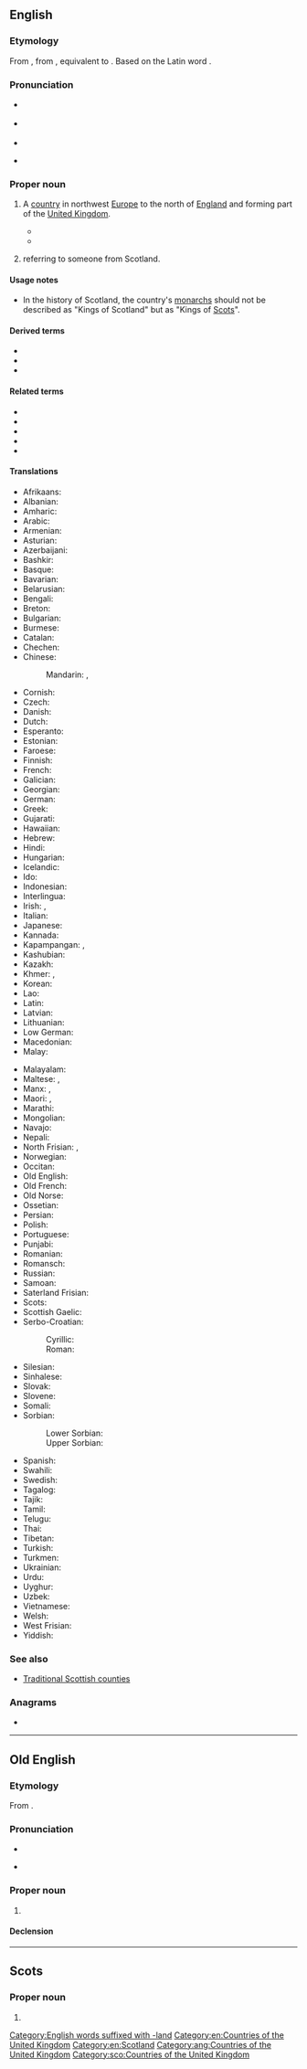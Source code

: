 ==English==
{{wikipedia}}

===Etymology===
From {{etyl|enm|en}}, from {{etyl|ang|en}} {{m|ang|Scotland||Ireland", later also "Scotland|lit=land of the Scots}}, equivalent to {{compound|Scot|land|lang=en|nocat=1}}. Based on the Latin word {{m|la|Scōtus||Gael}}.

===Pronunciation===
* {{a|UK}} {{IPA|/ˈskɒt.lənd/|lang=en}}
* {{a|US}} {{IPA|/ˈskɑt.lənd/|lang=en}}
* {{audio|en-us-Scotland.ogg|Audio (US)|lang=en}}
* {{a|Scotland|North England}} {{IPA|/ˈskɔʔ.lənd/|lang=en}}

===Proper noun===
{{en-proper noun}}

# {{senseid|en|Q22}}A [[country]] in northwest [[Europe]] to the north of [[England]] and forming part of the [[United Kingdom]].
#* {{RQ:LstWkTnt|1|17|episode=Scottish Independence|network=HBO||Our main story this week is '''Scotland'''. Americans know it as the birthplace of Shrek, and, and that accent you think you can do but actually can’t.}}
#* {{RQ:LstWkTnt|1|17|episode=Scottish Independence|network=HBO||That’s right. Not even English flag poles can suddenly start treating '''Scotland''' with the respect it deserves. “Get this rag off me! Get it off! I can’t! Get this blue mess off me!”}}
# {{surname|habitational||lang=en|dot=}} referring to someone from Scotland.

====Usage notes====
* In the history of Scotland, the country's [[monarch]]s should not be described as "Kings of Scotland" but as "Kings of [[Scots]]".

====Derived terms====
* {{l|en|Kingdom of Scotland}}
* {{l|en|Scotland County}}
* {{l|en|Scotland Yard}}

====Related terms====
* {{l|en|Scotch}}
* {{l|en|Scottish}}
* {{l|en|Scots}}
* {{l|en|Scotsman}}
* {{l|en|Scotswoman}}

====Translations====
{{trans-top|id=Q22|country in northwest Europe to the north of England}}
* Afrikaans: {{t+|af|Skotland}}
* Albanian: {{t+|sq|Skocia}}
* Amharic: {{t|am|ስኮትላንድ}}
* Arabic: {{t|ar|إِسْكُتْلَنْدَا|f}}
* Armenian: {{t|hy|Շոտլանդիա}}
* Asturian: {{t+|ast|Escocia}}
* Azerbaijani: {{t+|az|Şotlandiya}}
* Bashkir: {{t|ba|Шотландия}}
* Basque: {{t+|eu|Eskozia}}
* Bavarian: {{t|bar|Schottland}}
* Belarusian: {{t|be|Шатла́ндыя|f}}
* Bengali: {{t|bn|স্কটল্যান্ড|sc=Beng}}
* Breton: {{t+|br|Bro-Skos}}
* Bulgarian: {{t|bg|Шотла́ндия|f}}
* Burmese: {{t|my|စကော့တလန်}}
* Catalan: {{t+|ca|Escòcia|f}}
* Chechen: {{t|ce|Шотланди}}
* Chinese:
*: Mandarin: {{t+|cmn|蘇格蘭|sc=Hani}}, {{t+|cmn|苏格兰|tr=Sūgélán|sc=Hani}}
* Cornish: {{t|kw|Alban}}
* Czech: {{t+|cs|Skotsko}}
* Danish: {{t+|da|Skotland}}
* Dutch: {{t+|nl|Schotland}}
* Esperanto: {{t|eo|Skotlando}}
* Estonian: {{t+|et|Šotimaa}}
* Faroese: {{t|fo|Skotland|n}}
* Finnish: {{t+|fi|Skotlanti}}
* French: {{t+|fr|Écosse|f}}
* Galician: {{t+|gl|Escocia}}
* Georgian: {{t|ka|შოტლანდია}}
* German: {{t+|de|Schottland|n}}
* Greek: {{t+|el|Σκωτία|f}}
* Gujarati: {{t|gu|સ્કોટલેન્ડ}}
* Hawaiian: {{t|haw|Kekokia}}
* Hebrew: {{t|he|סְקוֹטְלַנְד|m|tr=skótland}}
* Hindi: {{t|hi|स्कॉटलैंड}}
* Hungarian: {{t+|hu|Skócia}}
* Icelandic: {{t+|is|Skotland}}
* Ido: {{t+|io|Skotia}}
* Indonesian: {{t|id|Skotlandia}}
* Interlingua: {{t|ia|Scotia}}
* Irish: {{t+|ga|Albain|f}}, {{t|ga|Alba}}
* Italian: {{t+|it|Scozia|f}}
* Japanese: {{t+|ja|スコットランド|tr=Sukottorando}}
* Kannada: {{t|kn|ಸ್ಕಾಟ್‌ಲೆಂಡ್}}
* Kapampangan: {{t|pam|Eskosia}}, {{t|pam|Eskosya}}
* Kashubian: {{t|csb|Szkòckô}}
* Kazakh: {{t|kk|Шотландия}}
* Khmer: {{t|km|ប្រទេសស្កុត|sc=Khmr|tr=prɑteih skot}}, {{t|km|ស្កុតលែនដ៍|sc=Khmr|tr=skotlɛɛn}}
* Korean: {{t|ko|^스코틀랜드}}
* Lao: {{t|lo|ປະເທດເອກົດ}}
* Latin: {{t|la|Caledonia|f}}
* Latvian: {{t|lv|Skotija|f}}
* Lithuanian: {{t+|lt|Škotija|f}}
* Low German: {{t|nds|Schottland}}
* Macedonian: {{t+|mk|Шко́тска|f}}
* Malay: {{t|ms|Scotland}}
{{trans-mid}}
* Malayalam: {{t|ml|സ്കോട്ട്‌ലൻഡ്}}
* Maltese: {{t|mt|Skozja}}, {{t|mt|l-Iskozja}}
* Manx: {{t|gv|Albey}}, {{t|gv|Nalbin}}
* Maori: {{t|mi|Kōtarani}}, {{t|mi|Koterangi}}
* Marathi: {{t|mr|स्कॉटलंड}}
* Mongolian: {{t|mn|Шотланд|sc=Cyrl}}
* Navajo: {{t|nv|Ałnánoodǫ́ǫ́z dineʼé bikéyah}}
* Nepali: {{t|ne|स्कटल्यान्ड}}
* North Frisian: {{t|frr|Schotlönj}}, {{t|frr|Skotlun}}
* Norwegian: {{t+|no|Skottland}}
* Occitan: {{t+|oc|Escòcia|f}}
* Old English: {{t|ang|Scotland|n}}
* Old French: {{t|fro|Escoce|f}}
* Old Norse: {{t|non|Skotland|n}}
* Ossetian: {{t|os|Шотланди}}
* Persian: {{t+|fa|اسکاتلند|tr=eskâtland}}
* Polish: {{t+|pl|Szkocja|f}}
* Portuguese: {{t+|pt|Escócia|f}}
* Punjabi: {{t|pa|ਸਕਾਟਲੈਂਡ}}
* Romanian: {{t|ro|Scoția|f}}
* Romansch: {{t|rm|Scozia|f}}
* Russian: {{t+|ru|Шотла́ндия|f}}
* Samoan: {{t|sm|Sikotilandi}}
* Saterland Frisian: {{t|stq|Skotlound}}
* Scots: {{t|sco|Scotland}}
* Scottish Gaelic: {{t+|gd|Alba|f}}
* Serbo-Croatian:
*: Cyrillic: {{t|sh|Шко̏тска|f|sc=Cyrl}}
*: Roman: {{t+|sh|Škȍtskā|f}}
* Silesian: {{t|szl|Szkocyjo|f}}
* Sinhalese: {{t|si|ස්කොට්ලන්තය}}
* Slovak: {{t+|sk|Škótsko|n}}
* Slovene: {{t+|sl|Škótska|f}}
* Somali: {{t|so|Skotland}}
* Sorbian:
*: Lower Sorbian: {{t|dsb|Šotiska|f}}
*: Upper Sorbian: {{t|hsb|Šotiska|f}}
* Spanish: {{t+|es|Escocia|f}}
* Swahili: {{t|sw|Uskoti}}
* Swedish: {{t+|sv|Skottland}}
* Tagalog: {{t|tl|Eskosya}}
* Tajik: {{t+|tg|Шотландия}}
* Tamil: {{t|ta|ஸ்காட்லாந்து}}
* Telugu: {{t|te|స్కాట్లాండ్}}
* Thai: {{t|th|สกอตแลนด์}}
* Tibetan: {{t|bo|སུའུ་ཀེ་ལན|sc=Tibt}}
* Turkish: {{t+|tr|İskoçya}}
* Turkmen: {{t|tk|Şotlandiýa}}
* Ukrainian: {{t|uk|Шотландія|f}}
* Urdu: {{t|ur|سکاٹ لینڈ|tr=skaṭlaiṇḍ}}
* Uyghur: {{t|ug|شوتلاندىيە}}
* Uzbek: {{t|uz|Shotlandiya}}
* Vietnamese: {{t+|vi|Scotland}}
* Welsh: {{t|cy|Alban|f|alt=Yr Alban}}
* West Frisian: {{t+|fy|Skotlân}}
* Yiddish: {{t|yi|שאָטלאַנד|n}}
{{trans-bottom}}

===See also===
* [[:Category:Traditional Scottish Counties|Traditional Scottish counties]]

===Anagrams===
* {{anagrams|en|cotlands}}

[[Category:English words suffixed with -land]]
[[Category:en:Countries of the United Kingdom]]
[[Category:en:Scotland]]

----

==Old English==

===Etymology===
From {{compound|Scot|land|lang=ang|t1=Scot|t2=land}}.

===Pronunciation===
* {{IPA|/ˈʃotlɑnd/|lang=ang}}
* {{a|Northumbria}} {{IPA|/ˈskotlɑnd/|lang=ang}}

===Proper noun===
{{ang-proper noun|g=n}}

# {{l|en|Scotland}}

====Declension====
{{ang-decl-noun-a-n|Scotland}}

[[Category:ang:Countries of the United Kingdom]]

----

==Scots==
{{wikipedia|lang=sco}}

===Proper noun===
{{sco-proper noun}}

# {{l|en|Scotland}}

[[Category:sco:Countries of the United Kingdom]]